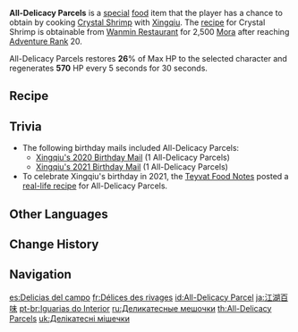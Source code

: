 {{Food Infobox
|id              = 108136
|description     = This dish's almost artisan appearance makes one almost reluctant to tuck in. But once you get a taste, its fresh, light and lovely sweetness will make the dish hard to put down.... Hang on a moment. Did he throw the carrots out, by any chance?
|type            = Recovery Dishes
|effectType      = Regeneration
|effect          = Restores '''26'''% of Max HP to the selected character and regenerates '''570''' HP every 5s for 30s.
|eff_att1        = HP Restore
|eff_att2        = HP Restore Percent
|eff_att3        = HP Regen
|quality         = 2
|character       = Xingqiu
|base            = Crystal Shrimp
}}
'''All-Delicacy Parcels''' is a [[Special Dish|special]] [[food]] item that the player has a chance to obtain by cooking [[Crystal Shrimp]] with [[Xingqiu]]. The [[recipe]] for Crystal Shrimp is obtainable from [[Wanmin Restaurant]] for 2,500 [[Mora]] after reaching [[Adventure Rank]] 20.

All-Delicacy Parcels restores '''26'''% of Max HP to the selected character and regenerates '''570''' HP every 5 seconds for 30 seconds.

==Recipe==
{{Recipe
|type = Cooking
|character = Xingqiu
|Rice = 3
|Shrimp Meat = 3
|Carrot = 2
|sort = Rice;Shrimp Meat;Carrot
}}

==Trivia==
* The following birthday mails included All-Delicacy Parcels:
** [[Mail/Just the Two of Us! (2020-10-09)|Xingqiu's 2020 Birthday Mail]] (1 All-Delicacy Parcels)
** [[Mail/It's a nice time again. (2021-10-09)|Xingqiu's 2021 Birthday Mail]] (1 All-Delicacy Parcels)
* To celebrate Xingqiu's birthday in 2021, the [[Teyvat Food Notes]] posted a [https://ys.mihoyo.com/main/news/detail/18067 real-life recipe] for All-Delicacy Parcels.

==Other Languages==
{{Other Languages
|en      = All-Delicacy Parcels
|zhs     = 江湖百味
|zhs_rm  = Jiānghú Bǎiwèi
|zht     = 江湖百味
|zht_rm  = Jiānghú Bǎiwèi
|zh_tl   = Underworld Hundred-Tastes
|zhja_note = The Chinese term {{zh|江湖|rm=jiānghú|lit=rivers and lakes}}: refers to remote places ungovernable by the law, or the criminal underbelly of a society. The term was later popularized during the rise of {{w|Wuxia}} novels to refer to the milieu in which Wuxia stories of wandering heroes were set. See also {{w|Jianghu}}.
|ja      = 江湖百味
|ja_rm   = Gouko Hyakumi{{Assumed}}
|ja_tl   = Underworld Food Variety{{Sino|ja}}
|ko      = 강호백미
|ko_rm   = Ganghobaekmi
|ko_tl   = World's Best
|es      = Delicias del campo
|es_tl   = Delicacies of the Field
|fr      = Délices des rivages
|fr_tl   = Delights of the Shores
|ru      = Деликатесные мешочки
|ru_tl   = Delicacy Sachets
|th      = All-Delicacy Parcels
|vi      = Giang Hồ Bách Vị
|vi_tl   = Hundred Tastes of the World
|de      = Rustikale Häppchen
|de_tl   = Rustic Morsel
|id      = All-Delicacy Parcel
|pt      = Iguarias do Interior
|pt_tl   = 
|tr      = Deniz Bohçaları
|tr_tl   = 
|it      = Ravioli squisiti
|it_tl   = Exquisite Ravioli
}}

==Change History==
{{Change History|1.0}}

==Navigation==
{{Food Navbox|type=Special Dishes}}

[[es:Delicias del campo]]
[[fr:Délices des rivages]]
[[id:All-Delicacy Parcel]]
[[ja:江湖百味]]
[[pt-br:Iguarias do Interior]]
[[ru:Деликатесные мешочки]]
[[th:All-Delicacy Parcels]]
[[uk:Делікатесні мішечки]]